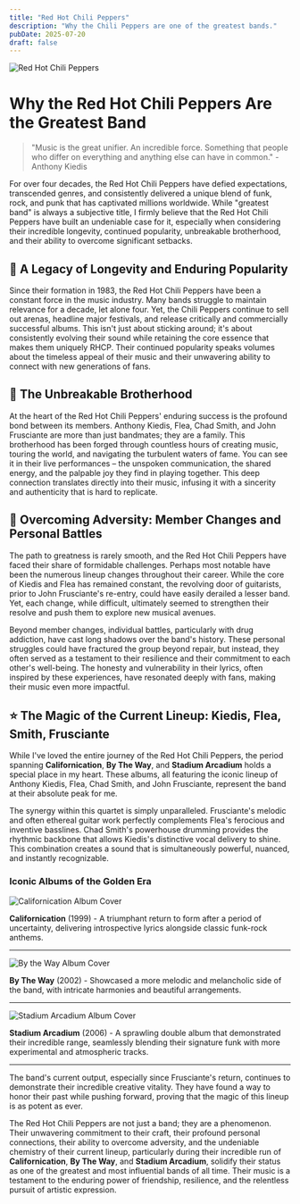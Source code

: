 ```yaml
---
title: "Red Hot Chili Peppers"
description: "Why the Chili Peppers are one of the greatest bands."
pubDate: 2025-07-20
draft: false
---
```


![Red Hot Chili Peppers](https://qmpdliftraf4pov3.public.blob.vercel-storage.com/rhcp-logo-lmPcbtdOC6xq8NJ0KacB5syO6EFawV.webp)

# Why the Red Hot Chili Peppers Are the Greatest Band

> "Music is the great unifier. An incredible force. Something that people who differ on everything and anything else can have in common." - Anthony Kiedis

For over four decades, the Red Hot Chili Peppers have defied expectations, transcended genres, and consistently delivered a unique blend of funk, rock, and punk that has captivated millions worldwide. While "greatest band" is always a subjective title, I firmly believe that the Red Hot Chili Peppers have built an undeniable case for it, especially when considering their incredible longevity, continued popularity, unbreakable brotherhood, and their ability to overcome significant setbacks.

## 🎸 A Legacy of Longevity and Enduring Popularity

Since their formation in 1983, the Red Hot Chili Peppers have been a constant force in the music industry. Many bands struggle to maintain relevance for a decade, let alone four. Yet, the Chili Peppers continue to sell out arenas, headline major festivals, and release critically and commercially successful albums. This isn't just about sticking around; it's about consistently evolving their sound while retaining the core essence that makes them uniquely RHCP. Their continued popularity speaks volumes about the timeless appeal of their music and their unwavering ability to connect with new generations of fans.

## 🤝 The Unbreakable Brotherhood

At the heart of the Red Hot Chili Peppers' enduring success is the profound bond between its members. Anthony Kiedis, Flea, Chad Smith, and John Frusciante are more than just bandmates; they are a family. This brotherhood has been forged through countless hours of creating music, touring the world, and navigating the turbulent waters of fame. You can see it in their live performances – the unspoken communication, the shared energy, and the palpable joy they find in playing together. This deep connection translates directly into their music, infusing it with a sincerity and authenticity that is hard to replicate.

## 💪 Overcoming Adversity: Member Changes and Personal Battles

The path to greatness is rarely smooth, and the Red Hot Chili Peppers have faced their share of formidable challenges. Perhaps most notable have been the numerous lineup changes throughout their career. While the core of Kiedis and Flea has remained constant, the revolving door of guitarists, prior to John Frusciante's re-entry, could have easily derailed a lesser band. Yet, each change, while difficult, ultimately seemed to strengthen their resolve and push them to explore new musical avenues.

Beyond member changes, individual battles, particularly with drug addiction, have cast long shadows over the band's history. These personal struggles could have fractured the group beyond repair, but instead, they often served as a testament to their resilience and their commitment to each other's well-being. The honesty and vulnerability in their lyrics, often inspired by these experiences, have resonated deeply with fans, making their music even more impactful.

## ⭐ The Magic of the Current Lineup: Kiedis, Flea, Smith, Frusciante

While I've loved the entire journey of the Red Hot Chili Peppers, the period spanning **Californication**, **By The Way**, and **Stadium Arcadium** holds a special place in my heart. These albums, all featuring the iconic lineup of Anthony Kiedis, Flea, Chad Smith, and John Frusciante, represent the band at their absolute peak for me.

The synergy within this quartet is simply unparalleled. Frusciante's melodic and often ethereal guitar work perfectly complements Flea's ferocious and inventive basslines. Chad Smith's powerhouse drumming provides the rhythmic backbone that allows Kiedis's distinctive vocal delivery to shine. This combination creates a sound that is simultaneously powerful, nuanced, and instantly recognizable.

### Iconic Albums of the Golden Era

![Californication Album Cover](https://upload.wikimedia.org/wikipedia/en/d/df/RedHotChiliPeppersCalifornication.jpg)

**Californication** (1999) - A triumphant return to form after a period of uncertainty, delivering introspective lyrics alongside classic funk-rock anthems.

---

![By the Way Album Cover](https://upload.wikimedia.org/wikipedia/en/2/23/Rhcp9.jpg)

**By The Way** (2002) - Showcased a more melodic and melancholic side of the band, with intricate harmonies and beautiful arrangements.

---

![Stadium Arcadium Album Cover](https://upload.wikimedia.org/wikipedia/en/e/e6/Stadiumarcadium.jpg)

**Stadium Arcadium** (2006) - A sprawling double album that demonstrated their incredible range, seamlessly blending their signature funk with more experimental and atmospheric tracks.

---

The band's current output, especially since Frusciante's return, continues to demonstrate their incredible creative vitality. They have found a way to honor their past while pushing forward, proving that the magic of this lineup is as potent as ever.

The Red Hot Chili Peppers are not just a band; they are a phenomenon. Their unwavering commitment to their craft, their profound personal connections, their ability to overcome adversity, and the undeniable chemistry of their current lineup, particularly during their incredible run of **Californication**, **By The Way**, and **Stadium Arcadium**, solidify their status as one of the greatest and most influential bands of all time. Their music is a testament to the enduring power of friendship, resilience, and the relentless pursuit of artistic expression.
